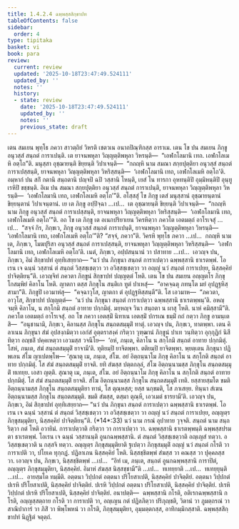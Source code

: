 ```yaml
---
title: 1.4.2.4 ฉพฺพสฺสสิกฺขาปท
tableOfContents: false
sidebar:
  order: 4
type: tipitaka
basket: vi
book: para
review:
  current: review
  updated: '2025-10-18T23:47:49.524111'
  updated_by: ''
  notes: ''
  history:
  - state: review
    date: '2025-10-18T23:47:49.524111'
    updated_by: ''
    notes: ''
    previous_state: draft
---
```



<DynamicBreadcrumb />


<ReviewStatus review={frontmatter.review} showDetails={true} />

<HypothesisAnnotation frontmatter={frontmatter} />

<Division number="557" book="para" e="ch" v="1" p="333">

<Paragraph number="2135" book="para">
เตน สมเยน พุทฺโธ ภควา สาวตฺถิยํ วิหรติ เชตวเน อนาถปิณฺฑิกสฺส อาราเม. เตน โข ปน สมเยน ภิกฺขู อนุวสฺสํ สนฺถตํ การาเปนฺติ. เต ยาจนพหุลา วิญฺญตฺติพหุลา วิหรนฺติ—  “เอฬกโลมานิ เทถ. เอฬกโลเมหิ อตฺโถ”ติ. มนุสฺสา อุชฺฌายนฺติ ขิยฺยนฺติ วิปาเจนฺติ—  “กถญฺหิ นาม สมณา สกฺยปุตฺติยา อนุวสฺสํ สนฺถตํ การาเปสฺสนฺติ, ยาจนพหุลา วิญฺญตฺติพหุลา วิหริสฺสนฺติ—  ‘เอฬกโลมานิ เทถ, เอฬกโลเมหิ อตฺโถ’ติ. อมฺหากํ ปน สกิํ กตานิ สนฺถตานิ ปญฺจปิ ฉปิ วสฺสานิ โหนฺติ, เยสํ โน ทารกา อุหทนฺติปิ อุมฺมิหนฺติปิ อุนฺทูเรหิปิ ขชฺชนฺติ. อิเม ปน สมณา สกฺยปุตฺติยา อนุวสฺสํ สนฺถตํ การาเปนฺติ, ยาจนพหุลา วิญฺญตฺติพหุลา วิหรนฺติ—  ‘เอฬกโลมานิ เทถ, เอฬกโลเมหิ อตฺโถ’”ติ.
</Paragraph>

<Paragraph number="2136" book="para">
อโสฺสสุํ โข ภิกฺขู เตสํ มนุสฺสานํ อุชฺฌายนฺตานํ ขิยฺยนฺตานํ วิปาเจนฺตานํ. เย เต ภิกฺขู อปฺปิจฺฉา …เป…  เต อุชฺฌายนฺติ ขิยฺยนฺติ วิปาเจนฺติ—  “กถญฺหิ นาม ภิกฺขู อนุวสฺสํ สนฺถตํ การาเปสฺสนฺติ, ยาจนพหุลา วิญฺญตฺติพหุลา วิหริสฺสนฺติ—  ‘เอฬกโลมานิ เทถ, เอฬกโลเมหิ อตฺโถ’”ติ.
</Paragraph>

<Paragraph number="2137" book="para">
อถ โข เต ภิกฺขู เต อเนกปริยาเยน วิครหิตฺวา ภควโต เอตมตฺถํ อาโรเจสุํ …เป…  “สจฺจํ กิร, ภิกฺขเว, ภิกฺขู อนุวสฺสํ สนฺถตํ การาเปนฺติ, ยาจนพหุลา วิญฺญตฺติพหุลา วิหรนฺติ—  ‘เอฬกโลมานิ เทถ, เอฬกโลเมหิ อตฺโถ’”ติ? “สจฺจํ, ภควา”ติ. วิครหิ พุทฺโธ ภควา …เป…  กถญฺหิ นาม เต, ภิกฺขเว, โมฆปุริสา อนุวสฺสํ สนฺถตํ การาเปสฺสนฺติ, ยาจนพหุลา วิญฺญตฺติพหุลา วิหริสฺสนฺติ—  ‘เอฬกโลมานิ เทถ, เอฬกโลเมหิ อตฺโถ’ติ. เนตํ, ภิกฺขเว, อปฺปสนฺนานํ วา ปสาทาย …เป…  เอวญฺจ ปน, ภิกฺขเว, อิมํ สิกฺขาปทํ อุทฺทิเสยฺยาถ—
</Paragraph>

</Division>
<Division number="558" book="para" e="ch" v="1" p="334">

<Paragraph number="2138" book="para">
<Emphasis>“นวํ ปน ภิกฺขุนา สนฺถตํ การาเปตฺวา ฉพฺพสฺสานิ ธาเรตพฺพํ. โอเรน เจ ฉนฺนํ วสฺสานํ ตํ สนฺถตํ วิสฺสชฺเชตฺวา วา อวิสฺสชฺเชตฺวา วา อญฺญํ นวํ สนฺถตํ การาเปยฺย, นิสฺสคฺคิยํ ปาจิตฺติยนฺ”</Emphasis>ติ.
</Paragraph>

<Paragraph number="2139" book="para">
เอวญฺจิทํ ภควตา ภิกฺขูนํ สิกฺขาปทํ ปญฺญตฺตํ โหติ.
</Paragraph>

</Division>
<Division number="559" book="para" e="ch" v="1" p="334">

<Paragraph number="2140" book="para">
เตน โข ปน สมเยน อญฺญตโร ภิกฺขุ โกสมฺพิยํ คิลาโน โหติ. ญาตกา ตสฺส ภิกฺขุโน สนฺติเก ทูตํ ปาเหสุํ—  “อาคจฺฉตุ ภทนฺโต มยํ อุปฏฺฐหิสฺสามา”ติ. ภิกฺขูปิ เอวมาหํสุ—  “คจฺฉาวุโส, ญาตกา ตํ อุปฏฺฐหิสฺสนฺตี”ติ. โส เอวมาห—  “ภควตา, อาวุโส, สิกฺขาปทํ ปญฺญตฺตํ—  ‘นวํ ปน ภิกฺขุนา สนฺถตํ การาเปตฺวา ฉพฺพสฺสานิ ธาเรตพฺพนฺ’ติ. อหญฺจมฺหิ คิลาโน, น สกฺโกมิ สนฺถตํ อาทาย ปกฺกมิตุํ. มยฺหญฺจ วินา สนฺถตา น ผาสุ โหติ. นาหํ คมิสฺสามี”ติ. ภควโต เอตมตฺถํ อาโรเจสุํ.
</Paragraph>

<Paragraph number="2141" book="para">
อถ โข ภควา เอตสฺมิํ นิทาเน เอตสฺมิํ ปกรเณ ธมฺมิํ กถํ กตฺวา ภิกฺขู อามนฺเตสิ—  “อนุชานามิ, ภิกฺขเว, คิลานสฺส ภิกฺขุโน สนฺถตสมฺมุติํ ทาตุํ. เอวญฺจ ปน, ภิกฺขเว, ทาตพฺพา. เตน คิลาเนน ภิกฺขุนา สํฆํ อุปสงฺกมิตฺวา เอกํสํ อุตฺตราสงฺคํ กริตฺวา วุฑฺฒานํ ภิกฺขูนํ ปาเท วนฺทิตฺวา อุกฺกุฏิกํ นิสีทิตฺวา อญฺชลิํ ปคฺคเหตฺวา เอวมสฺส วจนีโย—  ‘อหํ, ภนฺเต, คิลาโน น สกฺโกมิ สนฺถตํ อาทาย ปกฺกมิตุํ. โสหํ, ภนฺเต, สํฆํ สนฺถตสมฺมุติํ ยาจามี’ติ. ทุติยมฺปิ ยาจิตพฺพา. ตติยมฺปิ ยาจิตพฺพา. พฺยตฺเตน ภิกฺขุนา ปฏิพเลน สํโฆ ญาเปตพฺโพ—
</Paragraph>

</Division>
<Division number="560" book="para" e="ch" v="1" p="334">

<Paragraph number="2142" book="para">
‘สุณาตุ เม, ภนฺเต, สํโฆ. อยํ อิตฺถนฺนาโม ภิกฺขุ คิลาโน น สกฺโกติ สนฺถตํ อาทาย ปกฺกมิตุํ. โส สํฆํ สนฺถตสมฺมุติํ ยาจติ. ยทิ สํฆสฺส ปตฺตกลฺลํ, สํโฆ อิตฺถนฺนามสฺส ภิกฺขุโน สนฺถตสมฺมุติํ ทเทยฺย. เอสา ญตฺติ.
</Paragraph>

<Paragraph number="2143" book="para">
สุณาตุ เม, ภนฺเต, สํโฆ. อยํ อิตฺถนฺนาโม ภิกฺขุ คิลาโน น สกฺโกติ สนฺถตํ อาทาย ปกฺกมิตุํ. โส สํฆํ สนฺถตสมฺมุติํ ยาจติ. สํโฆ อิตฺถนฺนามสฺส ภิกฺขุโน สนฺถตสมฺมุติํ เทติ. ยสฺสายสฺมโต ขมติ อิตฺถนฺนามสฺส ภิกฺขุโน สนฺถตสมฺมุติยา ทานํ, โส ตุณฺหสฺส; ยสฺส นกฺขมติ, โส ภาเสยฺย.
</Paragraph>

<Paragraph number="2144" book="para">
ทินฺนา สํเฆน อิตฺถนฺนามสฺส ภิกฺขุโน สนฺถตสมฺมุติ. ขมติ สํฆสฺส, ตสฺมา ตุณฺหี, เอวเมตํ ธารยามี’ติ.
</Paragraph>

<Paragraph number="2145" book="para">
เอวญฺจ ปน, ภิกฺขเว, อิมํ สิกฺขาปทํ อุทฺทิเสยฺยาถ—
</Paragraph>

</Division>
<Division number="561" book="para" e="ch" v="1" p="335">

<Paragraph number="2146" book="para">
<Emphasis>“นวํ ปน ภิกฺขุนา สนฺถตํ การาเปตฺวา ฉพฺพสฺสานิ ธาเรตพฺพํ. โอเรน เจ ฉนฺนํ วสฺสานํ ตํ สนฺถตํ วิสฺสชฺเชตฺวา วา อวิสฺสชฺเชตฺวา วา อญฺญํ นวํ สนฺถตํ การาเปยฺย, อญฺญตฺร ภิกฺขุสมฺมุติยา, นิสฺสคฺคิยํ ปาจิตฺติยนฺ”</Emphasis>ติ. (*14*:<Emphasis>33</Emphasis>)
</Paragraph>

</Division>
<Division number="562" book="para" e="ch" v="1" p="335">

<Paragraph number="2147" book="para">
<Emphasis>นวํ</Emphasis> นาม กรณํ อุปาทาย วุจฺจติ.
</Paragraph>

<Paragraph number="2148" book="para">
<Emphasis>สนฺถตํ</Emphasis> นาม สนฺถริตฺวา กตํ โหติ อวายิมํ.
</Paragraph>

<Paragraph number="2149" book="para">
<Emphasis>การาเปตฺวา</Emphasis>ติ กริตฺวา วา การาเปตฺวา วา.
</Paragraph>

<Paragraph number="2150" book="para">
<Emphasis>ฉพฺพสฺสานิ ธาเรตพฺพนฺ</Emphasis>ติ ฉพฺพสฺสปรมตา ธาเรตพฺพํ.
</Paragraph>

<Paragraph number="2151" book="para">
<Emphasis>โอเรน เจ ฉนฺนํ วสฺสานนฺ</Emphasis>ติ อูนกฉพฺพสฺสานิ.
</Paragraph>

<Paragraph number="2152" book="para">
<Emphasis>ตํ สนฺถตํ วิสฺสชฺเชตฺวา</Emphasis>ติ อญฺเญสํ ทตฺวา.
</Paragraph>

<Paragraph number="2153" book="para">
<Emphasis>อวิสฺสชฺเชตฺวา</Emphasis>ติ น กสฺสจิ ทตฺวา.
</Paragraph>

<Paragraph number="2154" book="para">
<Emphasis>อญฺญตฺร ภิกฺขุสมฺมุติยา</Emphasis>ติ ฐเปตฺวา ภิกฺขุสมฺมุติํ อญฺญํ นวํ สนฺถตํ กโรติ วา การาเปติ วา, ปโยเค ทุกฺกฏํ. ปฏิลาเภน นิสฺสคฺคิยํ โหติ. นิสฺสชฺชิตพฺพํ สํฆสฺส วา คณสฺส วา ปุคฺคลสฺส วา. เอวญฺจ ปน, ภิกฺขเว, นิสฺสชฺชิตพฺพํ …เป…  “อิทํ เม, ภนฺเต, สนฺถตํ อูนกฉพฺพสฺสานิ การาปิตํ, อญฺญตฺร ภิกฺขุสมฺมุติยา, นิสฺสคฺคิยํ. อิมาหํ สํฆสฺส นิสฺสชฺชามี”ติ …เป…  ทเทยฺยาติ …เป…  ทเทยฺยุนฺติ …เป…  อายสฺมโต ทมฺมีติ.
</Paragraph>

</Division>
<Division number="563" book="para" e="ch" v="1" p="335">

<Paragraph number="2155" book="para">
อตฺตนา วิปฺปกตํ อตฺตนา ปริโยสาเปติ, นิสฺสคฺคิยํ ปาจิตฺติยํ. อตฺตนา วิปฺปกตํ ปเรหิ ปริโยสาเปติ, นิสฺสคฺคิยํ ปาจิตฺติยํ. ปเรหิ วิปฺปกตํ อตฺตนา ปริโยสาเปติ, นิสฺสคฺคิยํ ปาจิตฺติยํ. ปเรหิ วิปฺปกตํ ปเรหิ ปริโยสาเปติ, นิสฺสคฺคิยํ ปาจิตฺติยํ.
</Paragraph>

</Division>
<Division number="564" book="para" e="ch" v="1" p="336">

<Paragraph number="2156" book="para">
อนาปตฺติ—  ฉพฺพสฺสานิ กโรติ, อติเรกฉพฺพสฺสานิ กโรติ, อญฺญสฺสตฺถาย กโรติ วา การาเปติ วา, อญฺเญน กตํ ปฏิลภิตฺวา ปริภุญฺชติ, วิตานํ วา ภูมตฺถรณํ วา สาณิปาการํ วา ภิสิํ วา พิพฺโพหนํ วา กโรติ, ภิกฺขุสมฺมุติยา, อุมฺมตฺตกสฺส, อาทิกมฺมิกสฺสาติ.

</Paragraph>
</Division>

<Paragraph number="2157" type="center" book="para">
ฉพฺพสฺสสิกฺขาปทํ นิฏฺฐิตํ จตุตฺถํ.
</Paragraph>